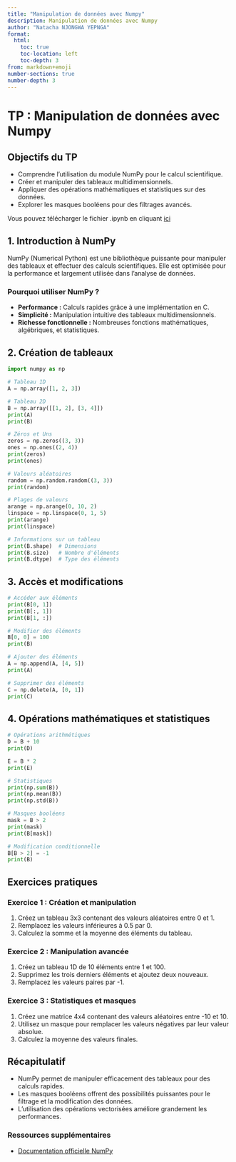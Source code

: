 ```yaml
---
title: "Manipulation de données avec Numpy"
description: Manipulation de données avec Numpy
author: "Natacha NJONGWA YEPNGA"
format: 
  html:
    toc: true
    toc-location: left
    toc-depth: 3
from: markdown+emoji
number-sections: true
number-depth: 3
---
```



# TP : Manipulation de données avec Numpy

## Objectifs du TP

- Comprendre l'utilisation du module NumPy pour le calcul scientifique.
- Créer et manipuler des tableaux multidimensionnels.
- Appliquer des opérations mathématiques et statistiques sur des données.
- Explorer les masques booléens pour des filtrages avancés.


Vous pouvez télécharger le fichier .ipynb en cliquant [ici](https://drive.google.com/file/d/1fIvIhdF7norgZ5y_FdIh43YhQt3NQhJt/view?usp=drive_link)


## 1. Introduction à NumPy

NumPy (Numerical Python) est une bibliothèque puissante pour manipuler des tableaux et effectuer des calculs scientifiques. Elle est optimisée pour la performance et largement utilisée dans l'analyse de données.

### Pourquoi utiliser NumPy ?
- **Performance :** Calculs rapides grâce à une implémentation en C.
- **Simplicité :** Manipulation intuitive des tableaux multidimensionnels.
- **Richesse fonctionnelle :** Nombreuses fonctions mathématiques, algébriques, et statistiques.

## 2. Création de tableaux

```python
import numpy as np

# Tableau 1D
A = np.array([1, 2, 3])

# Tableau 2D
B = np.array([[1, 2], [3, 4]])
print(A)
print(B)

# Zéros et Uns
zeros = np.zeros((3, 3))
ones = np.ones((2, 4))
print(zeros)
print(ones)

# Valeurs aléatoires
random = np.random.random((3, 3))
print(random)

# Plages de valeurs
arange = np.arange(0, 10, 2)
linspace = np.linspace(0, 1, 5)
print(arange)
print(linspace)

# Informations sur un tableau
print(B.shape)  # Dimensions
print(B.size)   # Nombre d'éléments
print(B.dtype)  # Type des éléments
```

## 3. Accès et modifications

```python
# Accéder aux éléments
print(B[0, 1])
print(B[:, 1])
print(B[1, :])

# Modifier des éléments
B[0, 0] = 100
print(B)

# Ajouter des éléments
A = np.append(A, [4, 5])
print(A)

# Supprimer des éléments
C = np.delete(A, [0, 1])
print(C)
```

## 4. Opérations mathématiques et statistiques

```python
# Opérations arithmétiques
D = B + 10
print(D)

E = B * 2
print(E)

# Statistiques
print(np.sum(B))
print(np.mean(B))
print(np.std(B))

# Masques booléens
mask = B > 2
print(mask)
print(B[mask])

# Modification conditionnelle
B[B > 2] = -1
print(B)
```

## Exercices pratiques

### Exercice 1 : Création et manipulation
1. Créez un tableau 3x3 contenant des valeurs aléatoires entre 0 et 1.
2. Remplacez les valeurs inférieures à 0.5 par 0.
3. Calculez la somme et la moyenne des éléments du tableau.

### Exercice 2 : Manipulation avancée
1. Créez un tableau 1D de 10 éléments entre 1 et 100.
2. Supprimez les trois derniers éléments et ajoutez deux nouveaux.
3. Remplacez les valeurs paires par -1.

### Exercice 3 : Statistiques et masques
1. Créez une matrice 4x4 contenant des valeurs aléatoires entre -10 et 10.
2. Utilisez un masque pour remplacer les valeurs négatives par leur valeur absolue.
3. Calculez la moyenne des valeurs finales.

## Récapitulatif

- NumPy permet de manipuler efficacement des tableaux pour des calculs rapides.
- Les masques booléens offrent des possibilités puissantes pour le filtrage et la modification des données.
- L'utilisation des opérations vectorisées améliore grandement les performances.

### Ressources supplémentaires
- [Documentation officielle NumPy](https://numpy.org/doc/)

